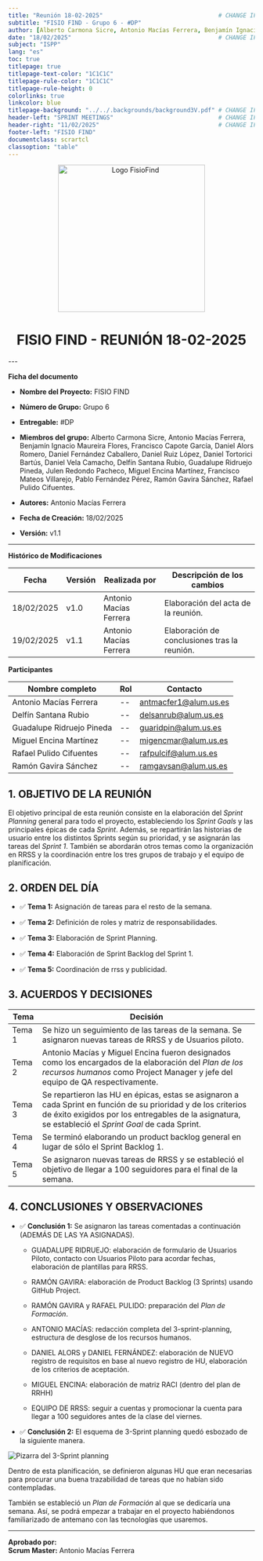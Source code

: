 ```yaml
---
title: "Reunión 18-02-2025"                                 # CHANGE IF NEEDED
subtitle: "FISIO FIND - Grupo 6 - #DP"
author: [Alberto Carmona Sicre, Antonio Macías Ferrera, Benjamín Ignacio Maureira Flores, Francisco Capote García, Daniel Alors Romero, Daniel Fernández Caballero, Daniel Ruiz López, Daniel Tortorici Bartús, Daniel Vela Camacho, Delfín Santana Rubio, Guadalupe Ridruejo Pineda, Julen Redondo Pacheco, Miguel Encina Martínez, Francisco Mateos Villarejo, Pablo Fernández Pérez, Ramón Gavira Sánchez, Rafael Pulido Cifuentes]
date: "18/02/2025"                                          # CHANGE IF NEEDED
subject: "ISPP"
lang: "es"
toc: true
titlepage: true
titlepage-text-color: "1C1C1C"
titlepage-rule-color: "1C1C1C"
titlepage-rule-height: 0
colorlinks: true
linkcolor: blue
titlepage-background: "../../.backgrounds/background3V.pdf" # CHANGE IF NEEDED
header-left: "SPRINT MEETINGS"                              # CHANGE IF NEEDED
header-right: "11/02/2025"                                  # CHANGE IF NEEDED
footer-left: "FISIO FIND"
documentclass: scrartcl
classoption: "table"  
---
```


<!-- COMMENT THIS WHEN EXPORTING TO PDF -->
<p align="center">
  <img src="../../../.img/Logo_FisioFind_Verde_sin_fondo.PNG" alt="Logo FisioFind" width="300" />
</p>

<h1 align="center" style={{fontSize: "30px", fontWeight: "bold"}}>
  FISIO FIND  -  REUNIÓN 18-02-2025
</h1>
---


**Ficha del documento**

- **Nombre del Proyecto:** FISIO FIND

- **Número de Grupo:** Grupo 6

- **Entregable:** #DP

- **Miembros del grupo:** Alberto Carmona Sicre, Antonio Macías Ferrera, Benjamín Ignacio Maureira Flores, Francisco Capote García, Daniel Alors Romero, Daniel Fernández Caballero, Daniel Ruiz López, Daniel Tortorici Bartús, Daniel Vela Camacho, Delfín Santana Rubio, Guadalupe Ridruejo Pineda, Julen Redondo Pacheco, Miguel Encina Martínez, Francisco Mateos Villarejo, Pablo Fernández Pérez, Ramón Gavira Sánchez, Rafael Pulido Cifuentes.

- **Autores:** Antonio Macías Ferrera

- **Fecha de Creación:** 18/02/2025  

- **Versión:** v1.1




---

**Histórico de Modificaciones**

| Fecha      | Versión | Realizada por                    | Descripción de los cambios |
|------------|---------|----------------------------------|----------------------------|
| 18/02/2025 | v1.0    | Antonio Macías Ferrera           | Elaboración del acta de la reunión. |
| 19/02/2025 | v1.1    | Antonio Macías Ferrera           | Elaboración de conclusiones tras la reunión. |



**Participantes**

| Nombre completo | Rol | Contacto |
|----------------|-----|----------|
| Antonio Macías Ferrera | -- | antmacfer1@alum.us.es |
| Delfín Santana Rubio | -- | delsanrub@alum.us.es |
| Guadalupe Ridruejo Pineda | -- | guaridpin@alum.us.es |
| Miguel Encina Martínez | -- | migencmar@alum.us.es |
| Rafael Pulido Cifuentes | -- | rafpulcif@alum.us.es |
| Ramón Gavira Sánchez | -- | ramgavsan@alum.us.es |



<!-- \newpage -->




## 1. OBJETIVO DE LA REUNIÓN

El objetivo principal de esta reunión consiste en la elaboración del *Sprint Planning* general para todo el proyecto, estableciendo los *Sprint Goals* y las principales épicas de cada *Sprint*. Además, se repartirán las historias de usuario entre los distintos Sprints según su prioridad, y se asignarán las tareas del *Sprint 1*. También se abordarán otros temas como la organización en RRSS y la coordinación entre los tres grupos de trabajo y el equipo de planificación.






## 2. ORDEN DEL DÍA

- ✅ **Tema 1:** Asignación de tareas para el resto de la semana.

- ✅ **Tema 2:** Definición de roles y matriz de responsabilidades.

- ✅ **Tema 3:** Elaboración de Sprint Planning.

- ✅ **Tema 4:** Elaboración de Sprint Backlog del Sprint 1.

- ✅ **Tema 5:** Coordinación de rrss y publicidad.







## 3. ACUERDOS Y DECISIONES

| Tema | Decisión |
|------|----------|
| Tema 1 | Se hizo un seguimiento de las tareas de la semana. Se asignaron nuevas tareas de RRSS y de Usuarios piloto. |
| Tema 2 | Antonio Macías y Miguel Encina fueron designados como los encargados de la elaboración del *Plan de los recursos humanos* como Project Manager y jefe del equipo de QA respectivamente. |
| Tema 3 | Se repartieron las HU en épicas, estas se asignaron a cada Sprint en función de su prioridad y de los criterios de éxito exigidos por los entregables de la asignatura, se estableció el *Sprint Goal* de cada Sprint. |
| Tema 4 | Se terminó elaborando un product backlog general en lugar de sólo el Sprint Backlog 1. |
| Tema 5 | Se asignaron nuevas tareas de RRSS y se estableció el objetivo de llegar a 100 seguidores para el final de la semana. |






## 4. CONCLUSIONES Y OBSERVACIONES

- ✅ **Conclusión 1:** Se asignaron las tareas comentadas a continuación (ADEMÁS DE LAS YA ASIGNADAS).

  - GUADALUPE RIDRUEJO: elaboración de formulario de Usuarios Piloto, contacto con Usuarios Piloto para acordar fechas, elaboración de plantillas para RRSS.

  - RAMÓN GAVIRA: elaboración de Product Backlog (3 Sprints) usando GitHub Project.

  - RAMÓN GAVIRA y RAFAEL PULIDO: preparación del *Plan de Formación*.

  - ANTONIO MACÍAS: redacción completa del 3-sprint-planning, estructura de desglose de los recursos humanos.

  - DANIEL ALORS y DANIEL FERNÁNDEZ: elaboración de NUEVO registro de requisitos en base al nuevo registro de HU, elaboración de los criterios de aceptación.
  
  - MIGUEL ENCINA: elaboración de matriz RACI (dentro del plan de RRHH)

  - EQUIPO DE RRSS: seguir a cuentas y promocionar la cuenta para llegar a 100 seguidores antes de la clase del viernes.

- ✅ **Conclusión 2:** El esquema de 3-Sprint planning quedó esbozado de la siguiente manera.

![Pizarra del 3-Sprint planning](../../../static/.img/reunion_18-02-2024.png)

Dentro de esta planificación, se definieron algunas HU que eran necesarias para procurar una buena trazabilidad de tareas que no habían sido contempladas.

También se estableció un *Plan de Formación* al que se dedicaría una semana. Así, se podrá empezar a trabajar en el proyecto habiéndonos familiarizado de antemano con las tecnologías que usaremos.


---

**Aprobado por:**  
**Scrum Master:** Antonio Macías Ferrera
